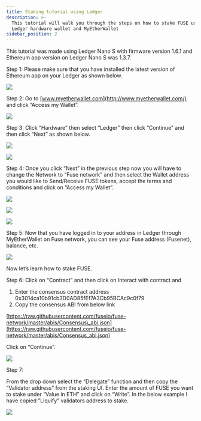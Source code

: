 ```yaml
---
title: Staking tutorial using Ledger
description: >-
  This tutorial will walk you through the steps on how to stake FUSE using
  Ledger hardware wallet and MyEtherWallet
sidebar_position: 2
---
```


This tutorial was made using Ledger Nano S with firmware version 1.6.1 and Ethereum app version on Ledger Nano S was 1.3.7.

Step 1: Please make sure that you have installed the latest version of Ethereum app on your Ledger as shown below.

![](/img/sfsds.png)

Step 2: Go to [www.myetherwallet.com](http://www.myetherwallet.com/) and click “Access my Wallet”.

![](/img/assets_-MRxFOj-hfekokMwcTbN_-MRx_2opFCAtDpGS9j62_-MRx_PFzLEPA0eueShfI_image.webp)

Step 3: Click “Hardware” then select “Ledger” then click “Continue” and then click “Next” as shown below.

![](/img/imageerge.png)

![](/img/rthrthrth.png)

Step 4: Once you click “Next” in the previous step now you will have to change the Network to “Fuse network” and then select the Wallet address you would like to Send/Receive FUSE tokens, accept the terms and conditions and click on “Access my Wallet”.

![](/img/rhrer.png)

![](/img/assets_-MRxFOj-hfekokMwcTbN_-MRx_2opFCAtDpGS9j62_-MRx_elSIiyeId13CKgu_image.webp)

![](/img/assets_-MRxFOj-hfekokMwcTbN_-MRx_2opFCAtDpGS9j62_-MRx_kWMUpL4JmvK8caW_image.webp)

Step 5: Now that you have logged in to your address in Ledger through MyEtherWallet on Fuse network, you can see your Fuse address (Fusenet), balance, etc.

![](/img/srhrthret.png)

Now let’s learn how to stake FUSE.

Step 6: Click on “Contract” and then click on Interact with contract and

1. Enter the consensus contract address 0x3014ca10b91cb3D0AD85fEf7A3Cb95BCAc9c0f79
2. Copy the consensus ABI from below link

[https://raw.githubusercontent.com/fuseio/fuse-network/master/abis/Consensus\_abi.json](https://raw.githubusercontent.com/fuseio/fuse-network/master/abis/Consensus_abi.json)

Click on “Continue”.

![](/img/herhrhr.png)

Step 7:

From the drop down select the “Delegate” function and then copy the “Validator address” from the staking UI. Enter the amount of FUSE you want to stake under “Value in ETH” and click on “Write”. In the below example I have copied ”Liquify” validators address to stake.

![](/img/hhhh.png)
